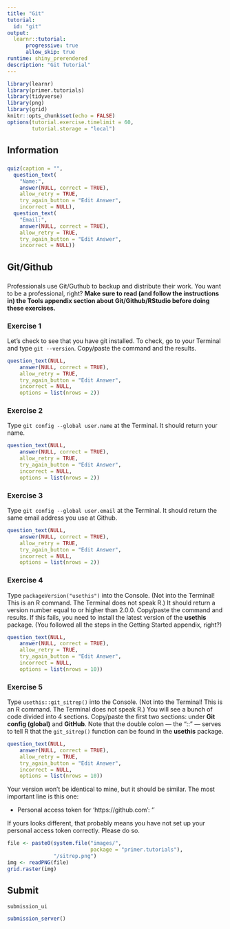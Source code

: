 ```yaml
---
title: "Git"
tutorial:
  id: "git"
output:
  learnr::tutorial:
      progressive: true
      allow_skip: true
runtime: shiny_prerendered
description: "Git Tutorial"
---
```


```r
library(learnr)
library(primer.tutorials)
library(tidyverse)
library(png)
library(grid)
knitr::opts_chunk$set(echo = FALSE)
options(tutorial.exercise.timelimit = 60, 
        tutorial.storage = "local") 
```

<!-- This seems very fast. What other useful knowledge could we cover here? Maybe R packages? This should be matched more closely with the Primer. Have them confirm that they did all the primer steps by showing the results, from the Console, of 

pwd
ls
ls -a
cat .gitignore

Maybe the terminal tutorial should be done on day 2. Or maybe a couple of key terminal commands should be in Getting Started?


-->

## Information
###

```r
quiz(caption = "",
  question_text(
    "Name:",
    answer(NULL, correct = TRUE),
    allow_retry = TRUE,
    try_again_button = "Edit Answer",
    incorrect = NULL),
  question_text(
    "Email:",
    answer(NULL, correct = TRUE),
    allow_retry = TRUE,
    try_again_button = "Edit Answer",
    incorrect = NULL))
```


## Git/Github
### 

Professionals use Git/Guthub to backup and distribute their work. You want to be a professional, right? **Make sure to read (and follow the instructions in) the Tools appendix section about Git/Github/RStudio before doing these exercises.**

### Exercise 1

Let's check to see that you have git installed. To check, go to your Terminal and type `git --version`. Copy/paste the command and the results. 

```r
question_text(NULL,
    answer(NULL, correct = TRUE),
    allow_retry = TRUE,
    try_again_button = "Edit Answer",
    incorrect = NULL,
    options = list(nrows = 2))
```


### Exercise 2

Type `git config --global user.name` at the Terminal. It should return your name.

```r
question_text(NULL,
    answer(NULL, correct = TRUE),
    allow_retry = TRUE,
    try_again_button = "Edit Answer",
    incorrect = NULL,
    options = list(nrows = 2))
```


### Exercise 3

Type `git config --global user.email` at the Terminal. It should return the same email address you use at Github.

```r
question_text(NULL,
    answer(NULL, correct = TRUE),
    allow_retry = TRUE,
    try_again_button = "Edit Answer",
    incorrect = NULL,
    options = list(nrows = 2))
```

### Exercise 4

Type `packageVersion("usethis")` into the Console. (Not into the Terminal! This is an R command. The Terminal does not speak R.) It should return a version number equal to or higher than 2.0.0. Copy/paste the command and results. If this fails, you need to install the latest version of the **usethis** package. (You followed all the steps in the Getting Started appendix, right?) 

```r
question_text(NULL,
    answer(NULL, correct = TRUE),
    allow_retry = TRUE,
    try_again_button = "Edit Answer",
    incorrect = NULL,
    options = list(nrows = 10))
```


### Exercise 5

Type `usethis::git_sitrep()` into the Console. (Not into the Terminal! This is an R command. The Terminal does not speak R.) You will see a bunch of code divided into 4 sections. Copy/paste the first two sections: under **Git config (global)** and **GitHub**. Note that the double colon --- the "::" --- serves to tell R that the `git_sitrep()` function can be found in the **usethis** package.

```r
question_text(NULL,
    answer(NULL, correct = TRUE),
    allow_retry = TRUE,
    try_again_button = "Edit Answer",
    incorrect = NULL,
    options = list(nrows = 10))
```

Your version won't be identical to mine, but it should be similar. The most important line is this one:

* Personal access token for 'https://github.com': '<discovered>'

If yours looks different, that probably means you have not set up your personal access token correctly. Please do so.

```r
file <- paste0(system.file("images/", 
                           package = "primer.tutorials"),
               "/sitrep.png")
img <- readPNG(file)
grid.raster(img)
```

<!-- Note that the above image is annoying because it is surrounded by way too much white space. Why? Maybe original creation of png file made it too small, on some sense? -->

<!-- DK: Discuss and demonstrate that you have done the personal access token thing? -->


## Submit

```r
submission_ui
```

```r
submission_server()
```
